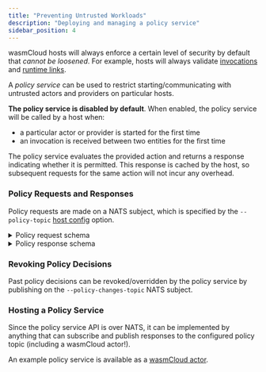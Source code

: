 ```yaml
---
title: "Preventing Untrusted Workloads"
description: "Deploying and managing a policy service"
sidebar_position: 4
---
```


wasmCloud hosts will always enforce a certain level of security by default that _cannot be loosened_. For example, hosts will always validate [invocations](/docs/deployment/security/zero-trust-invocations) and [runtime links](/docs/developer/debugging/actors#missing-runtime-links).

A _policy service_ can be used to restrict starting/communicating with untrusted actors and providers on particular hosts.

**The policy service is disabled by default**. When enabled, the policy service will be called by a host when:
- a particular actor or provider is started for the first time
- an invocation is received between two entities for the first time

The policy service evaluates the provided action and returns a response indicating whether it is permitted. This response is cached by the host, so subsequent requests for the same action will not incur any overhead.

### Policy Requests and Responses

Policy requests are made on a NATS subject, which is specified by the `--policy-topic` [host config](/docs/reference/host-config) option.

<details>
<summary>Policy request schema</summary>
```json
{
    "requestId": "... unique ID used for correlation ...",
    "source": {
        "publicKey": "Mxxx",
        "contractId": "...",
        "linkName": "default",
        "capabilities": ["..."], 
        "issuer": "Nxxx",
        "issuedOn" : "...",
        "expiresAt": 0,
        "expired": false,
    },
    "target": {
        "publicKey": "Vxxx",
        "issuer": "Nxxx",
        "contractId": "...",
        "linkName": "default",
    },
    "host": {
        "publicKey": "Nxxx",
        "latticeId": "default",
        "labels": {
            "hostcore.os": "mac",        
        },
        "clusterIssuers": ["Cxxx", "Cxxy"]
    },  
    "action": "[start_provider | start_actor | perform_invocation]"
}
```
</details>


<details>
<summary>Policy response schema</summary>
```
{
    "requestId": "...",
    "permitted": true,
    "message": "..." (optional)
}
```
</details>

### Revoking Policy Decisions

Past policy decisions can be revoked/overridden by the policy service by publishing on the `--policy-changes-topic` NATS subject.

### Hosting a Policy Service

Since the policy service API is over NATS, it can be implemented by anything that can subscribe and publish responses to the configured policy topic (including a wasmCloud actor!).

An example policy service is available as a [wasmCloud actor](https://github.com/wasmCloud/examples/tree/main/actor/policy).
